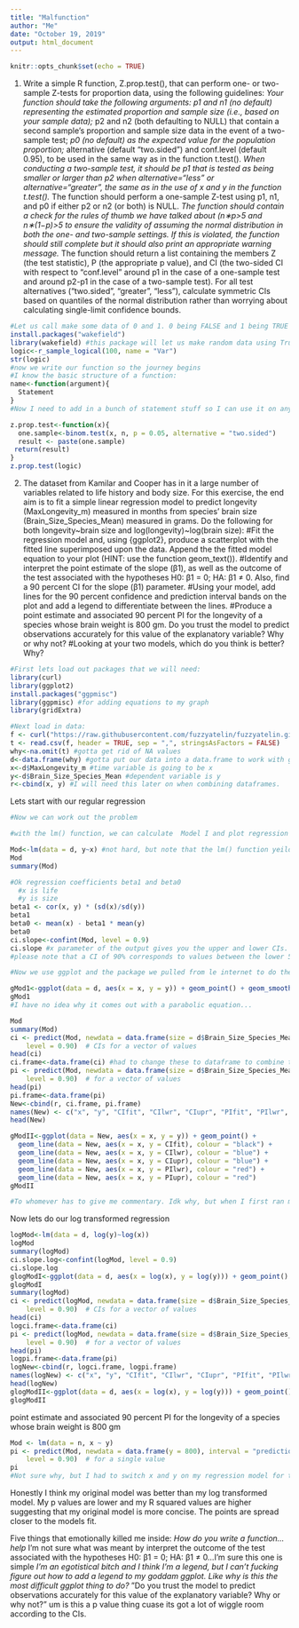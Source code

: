 ```yaml
---
title: "Malfunction"
author: "Me"
date: "October 19, 2019"
output: html_document
---
```


```r
knitr::opts_chunk$set(echo = TRUE)
```

1. Write a simple R function, Z.prop.test(), that can perform one- or two-sample Z-tests for proportion data, using the following guidelines:
*Your function should take the following arguments: p1 and n1 (no default) representing the estimated proportion and sample size (i.e., based on your sample data); 
*p2 and n2 (both defaulting to NULL) that contain a second sample’s proportion and sample size data in the event of a two-sample test; 
*p0 (no default) as the expected value for the population proportion; 
*alternative (default “two.sided”) and conf.level (default 0.95), to be used in the same way as in the function t.test().
*When conducting a two-sample test, it should be p1 that is tested as being smaller or larger than p2 when alternative=“less” or alternative=“greater”, the same as in the use of x and y in the function t.test().
*The function should perform a one-sample Z-test using p1, n1, and p0 if either p2 or n2 (or both) is NULL.
*The function should contain a check for the rules of thumb we have talked about (n∗p>5 and n∗(1−p)>5 to ensure the validity of assuming the normal distribution in both the one- and two-sample settings. If this is violated, the function should still complete but it should also print an appropriate warning message.
*The function should return a list containing the members Z (the test statistic), P (the appropriate p value), and CI (the two-sided CI with respect to “conf.level” around p1 in the case of a one-sample test and around p2-p1 in the case of a two-sample test). For all test alternatives (“two.sided”, “greater”, “less”), calculate symmetric CIs based on quantiles of the normal distribution rather than worrying about calculating single-limit confidence bounds.

```r
#Let us call make some data of 0 and 1. 0 being FALSE and 1 being TRUE
install.packages("wakefield")
library(wakefield) #this package will let us make random data using True or False
logic<-r_sample_logical(100, name = "Var")
str(logic)
#now we write our function so the journey begins
#I know the basic structure of a function:
name<-function(argument){
  Statement
}
#Now I need to add in a bunch of statement stuff so I can use it on any proportional data set. 

z.prop.test<-function(x){
  one.sample<-binom.test(x, n, p = 0.05, alternative = "two.sided")
  result <- paste(one.sample)
 return(result)
}
z.prop.test(logic)
```


2. The dataset from Kamilar and Cooper has in it a large number of variables related to life history and body size. For this exercise, the end aim is to fit a simple linear regression model to predict longevity (MaxLongevity_m) measured in months from species’ brain size (Brain_Size_Species_Mean) measured in grams. Do the following for both longevity~brain size and log(longevity)~log(brain size):
#Fit the regression model and, using {ggplot2}, produce a scatterplot with the fitted line superimposed upon the data. Append the the fitted model equation to your plot (HINT: use the function geom_text()).
#Identify and interpret the point estimate of the slope (β1), as well as the outcome of the test associated with the hypotheses H0: β1 = 0; HA: β1 ≠ 0. Also, find a 90 percent CI for the slope (β1) parameter.
#Using your model, add lines for the 90 percent confidence and prediction interval bands on the plot and add a legend to differentiate between the lines.
#Produce a point estimate and associated 90 percent PI for the longevity of a species whose brain weight is 800 gm. Do you trust the model to predict observations accurately for this value of the explanatory variable? Why or why not?
#Looking at your two models, which do you think is better? Why?


```r
#First lets load out packages that we will need:
library(curl)
library(ggplot2)
install.packages("ggpmisc")
library(ggpmisc) #for adding equations to my graph
library(gridExtra)
```

```r
#Next load in data:
f <- curl("https://raw.githubusercontent.com/fuzzyatelin/fuzzyatelin.github.io/master/AN597_Fall19/KamilarAndCooperData.csv")
t <- read.csv(f, header = TRUE, sep = ",", stringsAsFactors = FALSE)
why<-na.omit(t) #gotta get rid of NA values
d<-data.frame(why) #gotta put our data into a data.frame to work with ggplot
x<-d$MaxLongevity_m #time variable is going to be x
y<-d$Brain_Size_Species_Mean #dependent variable is y
r<-cbind(x, y) #I will need this later on when combining dataframes. 
```

Lets start with our regular regression
```r
#Now we can work out the problem 

#with the lm() function, we can calculate  Model I and plot regression

Mod<-lm(data = d, y~x) #not hard, but note that the lm() function yeilds the OSL regression and there are other types we could have tried but were to lazy to do. 
Mod
summary(Mod)

#Ok regression coefficients beta1 and beta0
  #x is life
  #y is size
beta1 <- cor(x, y) * (sd(x)/sd(y))
beta1
beta0 <- mean(x) - beta1 * mean(y)
beta0
ci.slope<-confint(Mod, level = 0.9)
ci.slope #x parameter of the output gives you the upper and lower CIs. 
#please note that a CI of 90% corresponds to values between the lower 5% and upper 95%. 

#Now we use ggplot and the package we pulled from le internet to do the do

gMod1<-ggplot(data = d, aes(x = x, y = y)) + geom_point() + geom_smooth(method = "lm", formula = y ~ x) + stat_poly_eq(formula = Mod, aes(label = paste(..eq.label.., ..rr.label.., sep = "~~~")), parse = TRUE)
gMod1
#I have no idea why it comes out with a parabolic equation...

Mod
summary(Mod)
ci <- predict(Mod, newdata = data.frame(size = d$Brain_Size_Species_Mean), interval = "confidence", 
    level = 0.90)  # CIs for a vector of values
head(ci)
ci.frame<-data.frame(ci) #had to change these to dataframe to combine them later on
pi <- predict(Mod, newdata = data.frame(size = d$Brain_Size_Species_Mean), interval = "prediction", 
    level = 0.90)  # for a vector of values
head(pi)
pi.frame<-data.frame(pi)
New<-cbind(r, ci.frame, pi.frame)
names(New) <- c("x", "y", "CIfit", "CIlwr", "CIupr", "PIfit", "PIlwr", "PIupr") #renaming columns
head(New)

gModII<-ggplot(data = New, aes(x = x, y = y)) + geom_point() + 
  geom_line(data = New, aes(x = x, y = CIfit), colour = "black") +
  geom_line(data = New, aes(x = x, y = CIlwr), colour = "blue") +
  geom_line(data = New, aes(x = x, y = CIupr), colour = "blue") +
  geom_line(data = New, aes(x = x, y = PIlwr), colour = "red") +
  geom_line(data = New, aes(x = x, y = PIupr), colour = "red")
gModII

#To whomever has to give me commentary. Idk why, but when I first ran my code, my CIs and PIs were not working at all for some reason and then they magically decided to now work...Idk man...its magic. 


```
Now lets do our log transformed regression
```r
logMod<-lm(data = d, log(y)~log(x))
logMod
summary(logMod)
ci.slope.log<-confint(logMod, level = 0.9)
ci.slope.log
glogModI<-ggplot(data = d, aes(x = log(x), y = log(y))) + geom_point() + geom_smooth(method = "lm", formula = y ~ x) + stat_poly_eq(formula = logMod, aes(label = paste(..eq.label.., ..rr.label.., sep = "~~~")), parse = TRUE)
glogModI
summary(logMod)
ci <- predict(logMod, newdata = data.frame(size = d$Brain_Size_Species_Mean), interval = "confidence", 
    level = 0.90)  # CIs for a vector of values
head(ci)
logci.frame<-data.frame(ci)
pi <- predict(logMod, newdata = data.frame(size = d$Brain_Size_Species_Mean), interval = "prediction", 
    level = 0.90)  # for a vector of values
head(pi)
logpi.frame<-data.frame(pi)
logNew<-cbind(r, logci.frame, logpi.frame)
names(logNew) <- c("x", "y", "CIfit", "CIlwr", "CIupr", "PIfit", "PIlwr", "PIupr") #renaming columns
head(logNew)
glogModII<-ggplot(data = d, aes(x = log(x), y = log(y))) + geom_point() + geom_line(data = logNew, aes(x = log(x), y = CIfit), colour = "black") + geom_line(data = logNew, aes(x = log(x), y = CIlwr), colour = "blue") + geom_line(data = logNew, aes(x = log(x), y = CIupr), colour = "blue") + geom_line(data = logNew, aes(x = log(x), y = PIlwr), colour = "red") + geom_line(data = logNew, aes(x = log(x), y = PIupr), colour = "red")
glogModII
```
point estimate and associated 90 percent PI for the longevity of a species whose brain weight is 800 gm
```r
Mod <- lm(data = n, x ~ y)
pi <- predict(Mod, newdata = data.frame(y = 800), interval = "prediction", 
    level = 0.90)  # for a single value
pi
#Not sure why, but I had to switch x and y on my regression model for the predict function to actually give me an estimate for a single specified value...odd. 
```
Honestly I think my original model was better than my log transformed model. My p values are lower and my R squared values are higher suggesting that my original model is more concise. The points are spread closer to the models fit. 


Five things that emotionally killed me inside:
*How do you write a function...help
*I'm not sure what was meant by interpret the outcome of the test associated with the hypotheses H0: β1 = 0; HA: β1 ≠ 0...I'm sure this one is simple
*I'm an egotistical bitch and I think I'm a legend, but I can't fucking figure out how to add a legend to my goddam ggplot. Like why is this the most difficult ggplot thing to do?
*"Do you trust the model to predict observations accurately for this value of the explanatory variable? Why or why not?" um is this a p value thing cuase its got a lot of wiggle room according to the CIs. 



